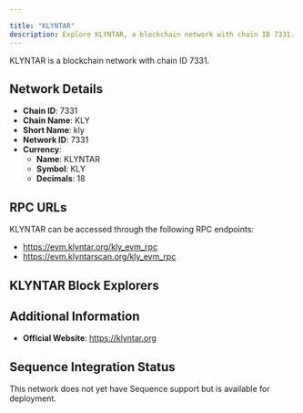 ```yaml
---

title: "KLYNTAR"
description: Explore KLYNTAR, a blockchain network with chain ID 7331. Learn about its native currency, KLYNTAR, and how to interact with the network.
---
```




KLYNTAR is a blockchain network with chain ID 7331.

## Network Details

- **Chain ID**: 7331
- **Chain Name**: KLY
- **Short Name**: kly
- **Network ID**: 7331
- **Currency**: 
  - **Name**: KLYNTAR
  - **Symbol**: KLY
  - **Decimals**: 18

## RPC URLs

KLYNTAR can be accessed through the following RPC endpoints:

- https://evm.klyntar.org/kly_evm_rpc
- https://evm.klyntarscan.org/kly_evm_rpc

## KLYNTAR Block Explorers



## Additional Information

- **Official Website**: https://klyntar.org

## Sequence Integration Status

This network does not yet have Sequence support but is available for deployment.

